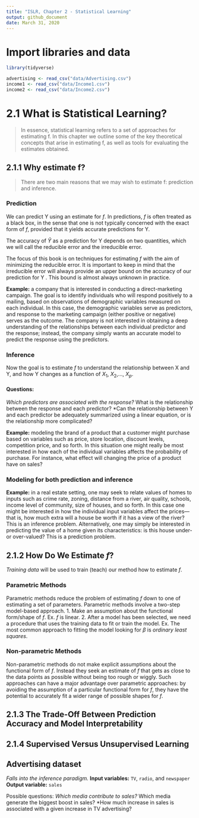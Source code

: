 ```yaml
---
title: "ISLR, Chapter 2 - Statistical Learning"
output: github_document
date: March 31, 2020
---
```


# Import libraries and data

```r
library(tidyverse)

advertising <- read_csv("data/Advertising.csv")
income1 <- read_csv("data/Income1.csv")
income2 <- read_csv("data/Income2.csv")
```
   
# 2.1 What is Statistical Learning?

> In essence, statistical learning refers to a set of approaches for estimating f. In this chapter we outline some of the key theoretical concepts that arise in estimating f, as well as tools for evaluating the estimates obtained.

## 2.1.1 Why estimate f?

> There are two main reasons that we may wish to estimate f: prediction and inference.

### Prediction

We can predict Y using an estimate for ${f}$. In predictions, ${f}$ is often treated as a black box, in the sense that one is not typically concerned with the exact form of ${f}$, provided that it yields accurate predictions for Y.

The accuracy of $\hat{Y}$ as a prediction for Y depends on two quantities, which we will call the reducible error and the irreducible error.

The focus of this book is on techniques for estimating ${f}$ with the aim of minimizing the reducible error. It is important to keep in mind that the irreducible error will always provide an upper bound on the accuracy of our prediction for Y . This bound is almost always unknown in practice.

**Example:** a company that is interested in conducting a direct-marketing campaign. The goal is to identify individuals who will
respond positively to a mailing, based on observations of demographic variables measured on each individual. In this case, the demographic variables serve as predictors, and response to the marketing campaign (either positive or negative) serves as the outcome. The company is not interested in obtaining a deep understanding of the relationships between each individual predictor and the response; instead, the company simply wants an accurate model to predict the response using the predictors.

### Inference
Now the goal is to estimate ${f}$ to understand the relationship between X and Y, and how Y changes as a function of $X_1$, $X_2$,..., $X_p$. 

#### Questions:
*Which predictors are associated with the response?
*What is the relationship between the response and each predictor?
*Can the relationship between Y and each predictor be adequately summarized using a linear equation, or is the relationship more complicated?

**Example:** modeling the brand of a product that a customer might purchase based on variables such as price, store location, discount levels, competition price, and so forth. In this situation one might really be most interested in how each of the individual variables affects the probability of purchase. For instance, what effect will changing the price of a product have on sales?

### Modeling for both prediction and inference
**Example:** in a real estate setting, one may seek to relate values of
homes to inputs such as crime rate, zoning, distance from a river, air quality, schools, income level of community, size of houses, and so forth. In this case one might be interested in how the individual input variables affect the prices—that is, how much extra will a house be worth if it has a view of the river? This is an inference problem. Alternatively, one may simply be interested in predicting the value of a home given its characteristics: is this house under- or over-valued? This is a prediction problem.

## 2.1.2 How Do We Estimate ${f}$?
*Training data* will be used to train (teach) our method how to estimate ${f}$.

### Parametric Methods
Parametric methods reduce the problem of estimating ${f}$ down to one of estimating a set of parameters.
Parametric methods involve a two-step model-based approach.
1. Make an assumption about the functional form/shape of ${f}$. Ex. ${f}$ is linear.
2. After a model has been selected, we need a procedure that uses the
training data to fit or train the model. Ex. The most common approach to fitting the model looking for $\beta$ is *ordinary least squares*.

### Non-parametric Methods
Non-parametric methods do not make explicit assumptions about the functional form of ${f}$. Instead they seek an estimate of ${f}$ that gets as close to the data points as possible without being too rough or wiggly. Such approaches can have a major advantage over parametric approaches: by avoiding the assumption of a particular functional form for ${f}$, they have the potential to accurately fit a wider range of possible shapes for ${f}$.


## 2.1.3 The Trade-Off Between Prediction Accuracy and Model Interpretability

## 2.1.4 Supervised Versus Unsupervised Learning


## Advertising dataset
*Falls into the inference paradigm.*
__Input variables:__ `TV`, `radio`, and `newspaper`   
__Output variable:__ `sales`

Possible questions:
*Which media contribute to sales?
*Which media generate the biggest boost in sales?
*How much increase in sales is associated with a given increase in TV advertising?